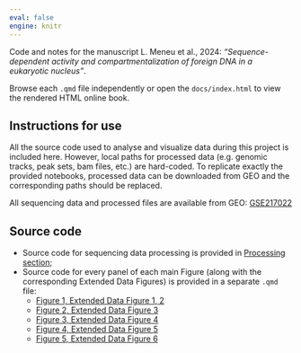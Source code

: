 ```yaml
---
eval: false
engine: knitr
---
```


Code and notes for the manuscript L. Meneu et al., 2024: 
*"Sequence-dependent activity and compartmentalization of foreign DNA in a eukaryotic nucleus"*.

Browse each `.qmd` file independently or open the `docs/index.html` to 
view the rendered HTML online book. 

## Instructions for use {-}

All the source code used to analyse and visualize data during this project is included here. 
However, local paths for processed data (e.g. genomic tracks, peak sets, bam files, etc.) are hard-coded. To replicate exactly the provided notebooks, processed data can be downloaded from GEO and the corresponding paths should be replaced. 

All sequencing data and processed files are available from GEO: 
[GSE217022](https://www.ncbi.nlm.nih.gov/geo/query/acc.cgi?acc=GSE217022)

## Source code  {-}

- Source code for sequencing data processing is provided in [Processing section](01.Processing.qmd);
- Source code for every panel of each main Figure (along with the corresponding Extended Data Figures) is provided in a separate `.qmd` file: 
  - [Figure 1, Extended Data Figure 1, 2](02.Analysis-Figure-01.qmd)
  - [Figure 2, Extended Data Figure 3](03.Analysis-Figure-02.qmd)
  - [Figure 3, Extended Data Figure 4](04.Analysis-Figure-03.qmd)
  - [Figure 4, Extended Data Figure 5](05.Analysis-Figure-04.qmd)
  - [Figure 5, Extended Data Figure 6](06.Analysis-Figure-05.qmd)
